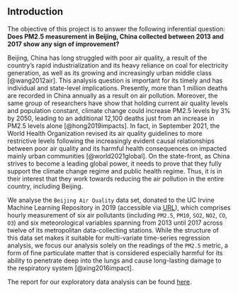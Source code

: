 ## Introduction

\label{sec:intro}

The objective of this project is to answer the following inferential question: **Does PM2.5 measurement in Beijing, China collected between 2013 and 2017 show any sign of improvement?**

Beijing, China has long struggled with poor air quality, a result of the country's rapid industrialization and its heavy reliance on coal for electricity generation, as well as its growing and increasingly urban middle class [@wang2012air]. This analysis question is important for its timely and has individual and state-level implications. Presently, more than 1 million deaths are recorded in China annually as a result on air pollution. Moreover, the same group of researchers have show that holding current air quality levels and population constant, climate change could increase PM2.5 levels by 3% by 2050, leading to an additional 12,100 deaths just from an increase in PM2.5 levels alone [@hong2019impacts]. In fact, in September 2021, the World Health Organization revised its air quality guidelines to more restrictive levels following the increasingly evident causal relationships between poor air quality and its harmful health consequences on impacted mainly urban communities [@world2021global]. On the state-front, as China strives to become a leading global power, it needs to prove that they fully support the climate change regime and public health regime. Thus, it is in their interest that they work towards reducing the air pollution in the entire country, including Beijing.

We analyse the `Beijing Air Quality` data set, donated to the UC Irvine Machine Learning Repository in 2019 (accessible via [URL](https://archive-beta.ics.uci.edu/ml/datasets/beijing+multi+site+air+quality+data)), which comprises hourly measurement of six air pollutants (including `PM2.5`, `PM10`, `SO2`, `NO2`, `CO`, `O3`) and six meteorological variables spanning from 2013 until 2017 across twelve of its metropolitan data-collecting stations. While the structure of this data set makes it suitable for multi-variate time-series regression analysis, we focus our analysis solely on the readings of the `PM2.5` metric, a form of fine particulate matter that is considered especially harmful for its ability to penetrate deep into the lungs and cause long-lasting damage to the respiratory system [@xing2016impact].

The report for our exploratory data analysis can be found [here](https://github.com/UBC-MDS/DSCI_522_Beijing_Air_Quality/blob/main/src/Beijing_air_quality_EDA.md).
